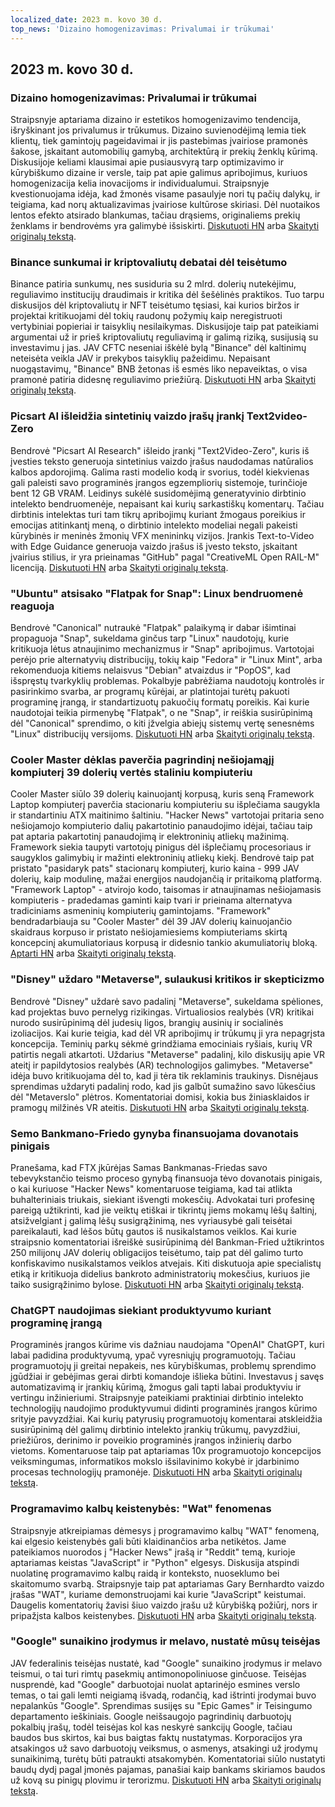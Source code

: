```yaml
---
localized_date: 2023 m. kovo 30 d.
top_news: 'Dizaino homogenizavimas: Privalumai ir trūkumai'
---
```




<CallToAction />

<Steps>

## 2023 m. kovo 30 d.

### Dizaino homogenizavimas: Privalumai ir trūkumai

Straipsnyje aptariama dizaino ir estetikos homogenizavimo tendencija, išryškinant jos privalumus ir trūkumus. Dizaino suvienodėjimą lemia tiek klientų, tiek gamintojų pageidavimai ir jis pastebimas įvairiose pramonės šakose, įskaitant automobilių gamybą, architektūrą ir prekių ženklų kūrimą. Diskusijoje keliami klausimai apie pusiausvyrą tarp optimizavimo ir kūrybiškumo dizaine ir versle, taip pat apie galimus apribojimus, kuriuos homogenizacija kelia inovacijoms ir individualumui. Straipsnyje kvestionuojama idėja, kad žmonės visame pasaulyje nori tų pačių dalykų, ir teigiama, kad norų aktualizavimas įvairiose kultūrose skiriasi. Dėl nuotaikos lentos efekto atsirado blankumas, tačiau drąsiems, originaliems prekių ženklams ir bendrovėms yra galimybė išsiskirti.
[Diskutuoti HN](http://news.ycombinator.com/item?id=35355703) arba [Skaityti originalų tekstą](https://www.alexmurrell.co.uk/articles/the-age-of-average).

### Binance sunkumai ir kriptovaliutų debatai dėl teisėtumo

Binance patiria sunkumų, nes susiduria su 2 mlrd. dolerių nutekėjimu, reguliavimo institucijų draudimais ir kritika dėl šešėlinės praktikos. Tuo tarpu diskusijos dėl kriptovaliutų ir NFT teisėtumo tęsiasi, kai kurios biržos ir projektai kritikuojami dėl tokių raudonų požymių kaip neregistruoti vertybiniai popieriai ir taisyklių nesilaikymas. Diskusijoje taip pat pateikiami argumentai už ir prieš kriptovaliutų reguliavimą ir galimą riziką, susijusią su investavimu į jas. JAV CFTC neseniai iškėlė bylą "Binance" dėl kaltinimų neteisėta veikla JAV ir prekybos taisyklių pažeidimu. Nepaisant nuogąstavimų, "Binance" BNB žetonas iš esmės liko nepaveiktas, o visa pramonė patiria didesnę reguliavimo priežiūrą.
[Diskutuoti HN](http://news.ycombinator.com/item?id=35351805) arba [Skaityti originalų tekstą](https://www.wsj.com/articles/binance-sees-2-billion-in-outflows-as-troubles-compound-9a136e21).

### Picsart AI išleidžia sintetinių vaizdo įrašų įrankį Text2video-Zero

Bendrovė "Picsart AI Research" išleido įrankį "Text2Video-Zero", kuris iš įvesties teksto generuoja sintetinius vaizdo įrašus naudodamas natūralios kalbos apdorojimą. Galima rasti modelio kodą ir svorius, todėl kiekvienas gali paleisti savo programinės įrangos egzempliorių sistemoje, turinčioje bent 12 GB VRAM. Leidinys sukėlė susidomėjimą generatyvinio dirbtinio intelekto bendruomenėje, nepaisant kai kurių sarkastiškų komentarų. Tačiau dirbtinis intelektas turi tam tikrų apribojimų kuriant žmogaus poreikius ir emocijas atitinkantį meną, o dirbtinio intelekto modeliai negali pakeisti kūrybinės ir meninės žmonių VFX menininkų vizijos. Įrankis Text-to-Video with Edge Guidance generuoja vaizdo įrašus iš įvesto teksto, įskaitant įvairius stilius, ir yra prieinamas "GitHub" pagal "CreativeML Open RAIL-M" licenciją.
[Diskutuoti HN](http://news.ycombinator.com/item?id=35352452) arba [Skaityti originalų tekstą](https://github.com/Picsart-AI-Research/Text2Video-Zero).

### "Ubuntu" atsisako "Flatpak for Snap": Linux bendruomenė reaguoja

Bendrovė "Canonical" nutraukė "Flatpak" palaikymą ir dabar išimtinai propaguoja "Snap", sukeldama ginčus tarp "Linux" naudotojų, kurie kritikuoja lėtus atnaujinimo mechanizmus ir "Snap" apribojimus. Vartotojai perėjo prie alternatyvių distribucijų, tokių kaip "Fedora" ir "Linux Mint", arba rekomenduoja kitiems nelaisvus "Debian" atvaizdus ir "PopOS", kad išspręstų tvarkyklių problemas. Pokalbyje pabrėžiama naudotojų kontrolės ir pasirinkimo svarba, ar programų kūrėjai, ar platintojai turėtų pakuoti programinę įrangą, ir standartizuotų pakuočių formatų poreikis. Kai kurie naudotojai teikia pirmenybę "Flatpak", o ne "Snap", ir reiškia susirūpinimą dėl "Canonical" sprendimo, o kiti įžvelgia abiejų sistemų vertę senesnėms "Linux" distribucijų versijoms.
[Diskutuoti HN](http://news.ycombinator.com/item?id=35354729) arba [Skaityti originalų tekstą](https://lwn.net/SubscriberLink/927262/6adb2350e2b0d2ce/).

### Cooler Master dėklas paverčia pagrindinį nešiojamąjį kompiuterį 39 dolerių vertės staliniu kompiuteriu

Cooler Master siūlo 39 dolerių kainuojantį korpusą, kuris seną Framework Laptop kompiuterį paverčia stacionariu kompiuteriu su išplečiama saugykla ir standartiniu ATX maitinimo šaltiniu. "Hacker News" vartotojai pritaria seno nešiojamojo kompiuterio dalių pakartotinio panaudojimo idėjai, tačiau taip pat aptaria pakartotinį panaudojimą ir elektroninių atliekų mažinimą. Framework siekia taupyti vartotojų pinigus dėl išplečiamų procesoriaus ir saugyklos galimybių ir mažinti elektroninių atliekų kiekį. Bendrovė taip pat pristato "pasidaryk pats" stacionarų kompiuterį, kurio kaina - 999 JAV dolerių, kaip modulinę, mažai energijos naudojančią ir pritaikomą platformą. "Framework Laptop" - atvirojo kodo, taisomas ir atnaujinamas nešiojamasis kompiuteris - pradedamas gaminti kaip tvari ir prieinama alternatyva tradiciniams asmeninių kompiuterių gamintojams. "Framework" bendradarbiauja su "Cooler Master" dėl 39 JAV dolerių kainuojančio skaidraus korpuso ir pristato nešiojamiesiems kompiuteriams skirtą koncepcinį akumuliatoriaus korpusą ir didesnio tankio akumuliatorių bloką.
[Aptarti HN](http://news.ycombinator.com/item?id=35350288) arba [Skaityti originalų tekstą](https://www.theverge.com/2023/3/23/23652939/framework-cooler-master-sff-pc-case).

### "Disney" uždaro "Metaverse", sulaukusi kritikos ir skepticizmo

Bendrovė "Disney" uždarė savo padalinį "Metaverse", sukeldama spėliones, kad projektas buvo pernelyg rizikingas. Virtualiosios realybės (VR) kritikai nurodo susirūpinimą dėl judesių ligos, brangių ausinių ir socialinės izoliacijos. Kai kurie teigia, kad dėl VR apribojimų ir trūkumų ji yra nepagrįsta koncepcija. Teminių parkų sėkmė grindžiama emociniais ryšiais, kurių VR patirtis negali atkartoti. Uždarius "Metaverse" padalinį, kilo diskusijų apie VR ateitį ir papildytosios realybės (AR) technologijos galimybes. "Metaverse" idėja buvo kritikuojama dėl to, kad ji tėra tik reklaminis traukinys. Disnėjaus sprendimas uždaryti padalinį rodo, kad jis galbūt sumažino savo lūkesčius dėl "Metaverslo" plėtros. Komentatoriai domisi, kokia bus žiniasklaidos ir pramogų milžinės VR ateitis.
[Diskutuoti HN](http://news.ycombinator.com/item?id=35350952) arba [Skaityti originalų tekstą](https://www.wsj.com/articles/disney-eliminates-its-metaverse-division-as-part-of-companys-layoffs-plan-94b03650).

### Semo Bankmano-Friedo gynyba finansuojama dovanotais pinigais

Pranešama, kad FTX įkūrėjas Samas Bankmanas-Friedas savo tebevykstančio teismo proceso gynybą finansuoja tėvo dovanotais pinigais, o kai kuriuose "Hacker News" komentaruose teigiama, kad tai atlikta buhalteriniais triukais, siekiant išvengti mokesčių. Advokatai turi profesinę pareigą užtikrinti, kad jie veiktų etiškai ir tikrintų jiems mokamų lėšų šaltinį, atsižvelgiant į galimą lėšų susigrąžinimą, nes vyriausybė gali teisėtai pareikalauti, kad lėšos būtų gautos iš nusikalstamos veiklos. Kai kurie straipsnio komentatoriai išreiškė susirūpinimą dėl Bankman-Fried užtikrintos 250 milijonų JAV dolerių obligacijos teisėtumo, taip pat dėl galimo turto konfiskavimo nusikalstamos veiklos atvejais. Kiti diskutuoja apie specialistų etiką ir kritikuoja didelius bankroto administratorių mokesčius, kuriuos jie taiko susigrąžinimo bylose.
[Diskutuoti HN](http://news.ycombinator.com/item?id=35358698) arba [Skaityti originalų tekstą](https://www.forbes.com/sites/sarahemerson/2023/03/29/sam-bankman-fried-legal-fees-funded-by-alameda-money-gifted-to-father-joe-bankman/).

### ChatGPT naudojimas siekiant produktyvumo kuriant programinę įrangą

Programinės įrangos kūrime vis dažniau naudojama "OpenAI" ChatGPT, kuri labai padidina produktyvumą, ypač vyresniųjų programuotojų. Tačiau programuotojų ji greitai nepakeis, nes kūrybiškumas, problemų sprendimo įgūdžiai ir gebėjimas gerai dirbti komandoje išlieka būtini. Investavus į savęs automatizavimą ir įrankių kūrimą, žmogus gali tapti labai produktyviu ir vertingu inžinieriumi. Straipsnyje pateikiami praktiniai dirbtinio intelekto technologijų naudojimo produktyvumui didinti programinės įrangos kūrimo srityje pavyzdžiai. Kai kurių patyrusių programuotojų komentarai atskleidžia susirūpinimą dėl galimų dirbtinio intelekto įrankių trūkumų, pavyzdžiui, priežiūros, derinimo ir poveikio programinės įrangos inžinierių darbo vietoms. Komentaruose taip pat aptariamas 10x programuotojo koncepcijos veiksmingumas, informatikos mokslo išsilavinimo kokybė ir įdarbinimo procesas technologijų pramonėje.
[Diskutuoti HN](http://news.ycombinator.com/item?id=35356054) arba [Skaityti originalų tekstą](https://kadekillary.work/posts/1000x-eng/).

### Programavimo kalbų keistenybės: "Wat" fenomenas

Straipsnyje atkreipiamas dėmesys į programavimo kalbų "WAT" fenomeną, kai elgesio keistenybės gali būti klaidinančios arba netikėtos. Jame pateikiamos nuorodos į "Hacker News" įrašą ir "Reddit" temą, kurioje aptariamas keistas "JavaScript" ir "Python" elgesys. Diskusija atspindi nuolatinę programavimo kalbų raidą ir konteksto, nuoseklumo bei skaitomumo svarbą. Straipsnyje taip pat aptariamas Gary Bernhardto vaizdo įrašas "WAT", kuriame demonstruojami kai kurie "JavaScript" keistumai. Daugelis komentatorių žavisi šiuo vaizdo įrašu už kūrybišką požiūrį, nors ir pripažįsta kalbos keistenybes.
[Diskutuoti HN](http://news.ycombinator.com/item?id=35363044) arba [Skaityti originalų tekstą](https://www.destroyallsoftware.com/talks/wat).

### "Google" sunaikino įrodymus ir melavo, nustatė mūsų teisėjas

JAV federalinis teisėjas nustatė, kad "Google" sunaikino įrodymus ir melavo teismui, o tai turi rimtų pasekmių antimonopoliniuose ginčuose. Teisėjas nusprendė, kad "Google" darbuotojai nuolat aptarinėjo esmines verslo temas, o tai gali lemti neigiamą išvadą, rodančią, kad ištrinti įrodymai buvo nepalankūs "Google". Sprendimas susijęs su "Epic Games" ir Teisingumo departamento ieškiniais. Google neišsaugojo pagrindinių darbuotojų pokalbių įrašų, todėl teisėjas kol kas neskyrė sankcijų Google, tačiau baudos bus skirtos, kai bus baigtas faktų nustatymas. Korporacijos yra atsakingos už savo darbuotojų veiksmus, o asmenys, atsakingi už įrodymų sunaikinimą, turėtų būti patraukti atsakomybėn. Komentatoriai siūlo nustatyti baudų dydį pagal įmonės pajamas, panašiai kaip bankams skiriamos baudos už kovą su pinigų plovimu ir terorizmu.
[Diskutuoti HN](http://news.ycombinator.com/item?id=35363095) arba [Skaityti originalų tekstą](https://storage.courtlistener.com/recap/gov.uscourts.cand.373179/gov.uscourts.cand.373179.469.0.pdf).

</Steps>
